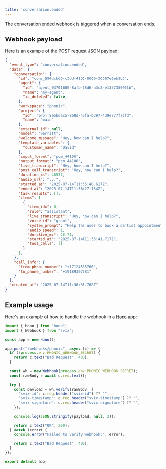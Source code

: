 ```yaml
---
title: 'conversation.ended'
---
```


The conversation ended webhook is triggered when a conversation ends.

## Webhook payload

Here is an example of the POST request JSON payload:

```json
{
  "event_type": "conversation.ended",
  "data": {
    "conversation": {
      "id": "conv_894dcb66-c3dd-4160-8606-30387e8ab9b5",
      "agent": {
        "id": "agent_03701680-8afb-48d6-a3c3-e1357350901b",
        "name": "my-agent",
        "is_deleted": false,
      },
      "workspace": "phonic",
      "project": {
        "id": "proj_8e5bdac5-868d-46fa-b397-439e777f7bfd",
        "name": "main"
      },
      "external_id": null,
      "model": "merritt",
      "welcome_message": "Hey, how can I help?",
      "template_variables": {
        "customer_name": "David"
      },
      "input_format": "pcm_44100",
      "output_format": "pcm_44100",
      "live_transcript": "Hey, how can I help?",
      "post_call_transcript": "Hey, how can I help?",
      "duration_ms": 46537,
      "audio_url": "...",
      "started_at": "2025-07-14T11:35:40.617Z",
      "ended_at": "2025-07-14T11:36:27.154Z",
      "task_results": [],
      "items": [
        {
          "item_idx": 0,
          "role": "assistant",
          "live_transcript": "Hey, how can I help?",
          "voice_id": "grant",
          "system_prompt": "Help the user to book a dentist appointment.",
          "audio_speed": 1,
          "duration_ms": 26.71,
          "started_at": "2025-07-14T11:35:41.717Z",
          "tool_calls": []
        }
      ],
    },
    "call_info": {
      "from_phone_number": "+17124583766",
      "to_phone_number": "+19189397081"
    }
  },
  "created_at": "2025-07-14T11:36:33.768Z"
}
```

## Example usage

Here's an example of how to handle the webhook in a [Hono](https://hono.dev) app:

```typescript
import { Hono } from "hono";
import { Webhook } from "svix";

const app = new Hono();

app.post("/webhooks/phonic", async (c) => {
  if (!process.env.PHONIC_WEBHOOK_SECRET) {
    return c.text("Bad Request", 400);
  }

  const wh = new Webhook(process.env.PHONIC_WEBHOOK_SECRET);
  const rawBody = await c.req.text();

  try {
    const payload = wh.verify(rawBody, {
      "svix-id": c.req.header("svix-id") ?? "",
      "svix-timestamp": c.req.header("svix-timestamp") ?? "",
      "svix-signature": c.req.header("svix-signature") ?? "",
    });

    console.log(JSON.stringify(payload, null, 2));

    return c.text("OK", 200);
  } catch (error) {
    console.error("Failed to verify webhook:", error);

    return c.text("Bad Request", 400);
  }
});

export default app;
```

